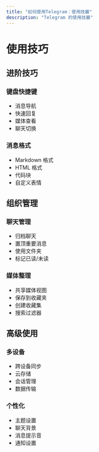 ```yaml
---
title: "如何使用Telegram：使用技巖"
description: "Telegram 的使用技巖"
---
```


# 使用技巧

## 进阶技巧

### 键盘快捷键
- 消息导航
- 快速回复
- 媒体查看
- 聊天切换

### 消息格式
- Markdown 格式
- HTML 格式
- 代码块
- 自定义表情

## 组织管理

### 聊天管理
- 归档聊天
- 置顶重要消息
- 使用文件夹
- 标记已读/未读

### 媒体整理
- 共享媒体视图
- 保存到收藏夹
- 创建收藏集
- 搜索过滤器

## 高级使用

### 多设备
- 跨设备同步
- 云存储
- 会话管理
- 数据传输

### 个性化
- 主题设置
- 聊天背景
- 消息提示音
- 通知设置
